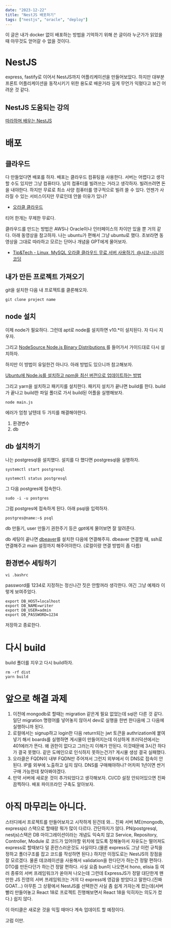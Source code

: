 ```yaml
---
date: "2023-12-22"
title: "NestJS 배포하기"
tags: ["nestjs", "oracle", "deploy"]
---
```


이 글은 내가 docker 없이 배포하는 방법을 기억하기 위해 쓴 글이라 누군가가 읽었을 때 아무것도 얻어갈 수 없을 것이다.

# NestJS

express, fastify로 이어서 NestJS까지 어플리케이션을 만들어보았다. 하지만 대부분 프론트 어플리케이션을 동작시키기 위한 용도로 배운거라
깊게 무언가 익혔다고 보긴 어려운 것 같다.

## NestJS 도움되는 강의

[따라하며 배우는 NestJS](https://www.inflearn.com/course/%EB%94%B0%EB%9D%BC%ED%95%98%EB%8A%94-%EB%84%A4%EC%8A%A4%ED%8A%B8-%EC%A0%9C%EC%9D%B4%EC%97%90%EC%8A%A4/dashboard)

# 배포

## 클라우드

다 만들었다면 배포를 하자. 배포는 클라우드 컴퓨팅을 사용한다. 서버는 어렵다고 생각할 수도 있지만 그냥 컴퓨터다. 남의 컴퓨터를 빌려쓰는 거라고 생각하자.
빌려쓰려면 돈을 내야한다. 하지만 무료로 최소 사양 컴퓨터를 영구적으로 빌려 쓸 수 있다. 언젠가 사라질 수 있는 서비스이지만 무료인데 안쓸 이유가 있나?

- [오라클 클라우드](https://www.oracle.com/)

티어 한개는 무제한 무료다.

클라우드를 만드는 방법은 AWS나 Oracle이나 인터페이스의 차이만 있을 뿐 거의 같다. 아래 동영상을 참고하자. 나는 ubuntu가 편해서 그냥 ubuntu로 했다. 초보라면 동영상을 그대로 따라하고 모르는 단어나 개념을 GPT에게 물어보자.

- [Tip&Tech - Linux, MySQL 오라클 클라우드 무료 서버 사용하기, @시코-시니어코딩](https://www.youtube.com/watch?v=wLgHEn2vcPo)

## 내가 만든 프로젝트 가져오기

git을 설치한 다음 내 프로젝트를 클론해오자.

```shell
git clone project name
```

## node 설치

이제 node가 필요하다. 그런데 apt로 node를 설치하면 v10.\*이 설치된다. 자 다시 지우자.

그리고 [NodeSource Node.js Binary Distributions
](https://github.com/nodesource/distributions/blob/master/README.md)를 들어가서 가이드대로 다시 설치하자.

하지만 이 방법이 유일한건 아니다. 아래 방법도 있으니까 참고해보자.

[Ubuntu에 Node.js를 설치하고 npm을 최신 버전으로 업데이트하는 방법](https://www.freecodecamp.org/korean/news/how-to-install-node-js-on-ubuntu-and-update-npm-to-the-latest-version/)

그리고 yarn을 설치하고 패키지를 설치한다. 패키지 설치가 끝나면 build를 한다. build가 끝나고 build한 파일 폴더로 가서 build된 어플을 실행해보자.

```shell
node main.js
```

에러가 엄청 날텐데 두 가지를 해결해야한다.

1. 환경변수
2. db

## db 설치하기

나는 postgresql을 설치했다. 설치를 다 했다면 postgresql을 실행하자.

```shell
systemctl start postgresql
```

```shell
systemctl status postgresql
```

그 다음 postgres에 접속한다.

```shell
sudo -i -u postgres
```

그럼 postgres에 접속하게 된다. 아래 psql을 입력하자.

```shell
postgres@name:~$ psql
```

db 만들기, user 만들기 권한주기 등은 gpt에게 물어보면 잘 알려준다.

db 세팅이 끝나면 [dbeaver](https://dbeaver.io/download/)를 설치한 다음에 연결해주자.
dbeaver 연결할 때, ssh로 연결해주고 main 설정까지 해주어야한다. (로컬이랑 연결 방법이 좀 다름)

## 환경변수 세팅하기

```shell
vi .bashrc
```

password를 1234로 지정하는 정신나간 짓은 안할꺼라 생각한다. 여긴 그냥 예제라 이렇게 보여주었다.

```
export DB_HOST=localhost
export DB_NAME=writer
export DB_USER=admin
export DB_PASSWORD=1234
```

저장하고 종료한다.

# 다시 build

build 폴더를 지우고 다시 build하자.

```shell
rm -rf dist
yarn build
```

# 앞으로 해결 과제

1. 이전에 mongodb로 할때는 migration 같은게 필요 없었는데 sql은 다른 것 같다. 일단 migration 명령어를 넣어놓지 않아서
   dev로 실행을 한번 한다음에 그 다음에 실행하니까 된다.
2. 로컬에서는 signup하고 login한 다음 return되는 jwt 토큰을 authrization에 붙여넣기 해서 boards를 실행하면 게시물이 만들어지는데 이상하게 프러덕션에서는 401에러가 뜬다. 왜 권한이 없다고 그러는지 이해가 안된다.
   이것때문에 3시간 하다가 결국 못했다. 같은 도메인으로 인식하지 못하는건가? 게시물 생성 결국 실패했다.
3. 오라클은 FQDN이 내부 FQDN만 주어져서 그런지 외부에서 이 DNS로 접속이 안된다. IP를 외부에 노출하고 싶지 않다. DNS를 구매해야하나? 어차피 1년이면 싼거 구매 가능한데 찾아봐야겠다.
4. 만약 서버에 새로운 것이 추가되었다고 생각해보자. CI/CD 설정 안되어있으면 진짜 끔찍하다. 배포 파이프라인 구축도 알아보자.

# 아직 마무리는 아니다.

스터디에서 프로젝트를 만들어보자고 시작하게 된건데 와... 진짜 서버 ME(mongodb, expressjs) 스택으로 할때랑 뭐가 많이 다르다. 간단하지가 않다.
PN(postgresql, nestjs)스택은 DB 마이그레이션이라는 개념도 익숙치 않고 Service, Repository, Controller, Module 로 코드가 있어야할 위치에 있도록 정해놓아서 자유도는 떨어져도
express로 할때보다 덜 혼란스러운것도 사실이다.(물론 express도 그냥 이런 규칙을 정하고 폴더구조를 잡고 코드를 작성하면 된다.)
하지만 이정도로는 NestJS의 장점을 잘 모르겠다. 물론 데코레이션을 사용해서 validation을 한다던가 하는건 정말 편하다. DTO를 만든다던가 하는건 정말 편하다.
사실 요즘 bun이 나오면서 hono, elisia 등 여러 종류의 서버 프레임워크가 쏟아져 나오는데
그런데 ExpressJS가 정말 대단한게 왠만한 JS 진영의 서버 프레임워크는 거의 다 express에 영감을 받았다고 말한다.(진짜 GOAT...)
아무튼 그 상황에서 NestJS를 선택한건 사실 좀 쉽게 가자는게 컸는데(서버 빨리 만들어놓고 React 18로 프로젝트 진행해보면서 React 18을 익히자는 의도가 컸다.) 쉽지 않다.

이 아티클은 새로운 것을 익힐 때마다 계속 업데이트 할 예정이다.

고럼 이만.
